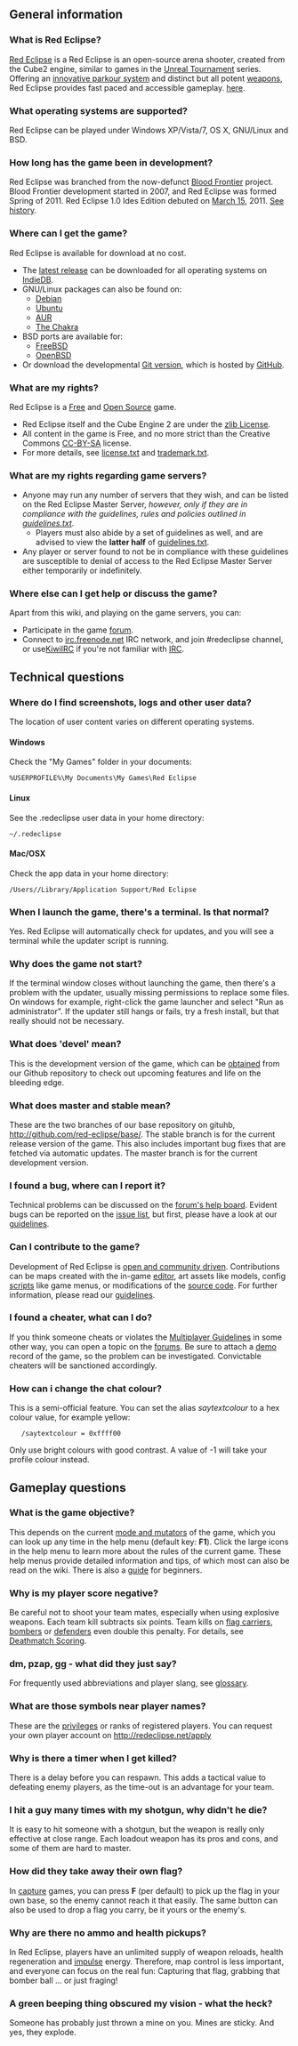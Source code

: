 == General information ==

=== What is Red Eclipse? ===
[http://www.redeclipse.net/ Red Eclipse] is a Red Eclipse is an open-source arena shooter, created from the Cube2 engine, similar to games in the [http://en.wikipedia.org/wiki/Unreal_Tournament Unreal Tournament] series. Offering an [[Guide#Basic_Parkour|innovative parkour system]] and distinct but all potent [[weapons]], Red Eclipse provides fast paced and accessible gameplay. [[What is Red Eclipse#About|here]].

=== What operating systems are supported? ===
Red Eclipse can be played under Windows XP/Vista/7, OS X, GNU/Linux and BSD.

=== How long has the game been in development? ===
Red Eclipse was branched from the now-defunct [https://sourceforge.net/projects/bloodfrontier/ Blood Frontier] project. Blood Frontier development started in 2007, and Red Eclipse was formed Spring of 2011. Red Eclipse 1.0 Ides Edition debuted on [http://en.wikipedia.org/wiki/Ides_of_march March 15], 2011. [[What is Red Eclipse#History|See history]].

=== Where can I get the game? ===
Red Eclipse is available for download at no cost.
* The [http://www.redeclipse.net/download latest release] can be downloaded for all operating systems on [http://www.indiedb.com/ IndieDB].
* GNU/Linux packages can also be found on:
** [[How to install#Debian|Debian]]
** [[How to install#Ubuntu|Ubuntu]]
** [https://aur.archlinux.org/packages/redeclipse AUR]
** [http://www.redeclipse.net/chakra The Chakra] <!-- link doesn't lead anywhere -->
* BSD ports are available for:
** [https://www.freshports.org/games/redeclipse/ FreeBSD]
** [ftp://ftp.openbsd.com/ports/games/redeclipse/ OpenBSD]
* Or download the developmental [http://www.redeclipse.net/devel Git version], which is hosted by [https://github.com/red-eclipse/base GitHub].

=== What are my rights? ===
Red Eclipse is a [http://www.gnu.org/philosophy/free-sw.html Free] and [http://www.opensource.org/ Open Source] game. 
* Red Eclipse itself and the Cube Engine 2 are under the [http://en.wikipedia.org/wiki/Zlib_License zlib License].
* All content in the game is Free, and no more strict than the Creative Commons [http://creativecommons.org/licenses/by-sa/3.0/ CC-BY-SA] license.
* For more details, see [https://raw.githubusercontent.com/red-eclipse/base/master/doc/license.txt license.txt] and [https://raw.githubusercontent.com/red-eclipse/base/master/doc/trademark.txt trademark.txt].

=== What are my rights regarding game servers? === 
* Anyone may run any number of servers that they wish, and can be listed on the Red Eclipse Master Server, ''however, only if they are in compliance with the guidelines, rules and policies outlined in [https://raw.githubusercontent.com/red-eclipse/base/master/doc/guidelines.txt guidelines.txt]''.
** Players must also abide by a set of guidelines as well, and are advised to view the '''latter half''' of [https://raw.githubusercontent.com/red-eclipse/base/master/doc/guidelines.txt guidelines.txt].
* Any player or server found to not be in compliance with these guidelines are susceptible to denial of access to the Red Eclipse Master Server either temporarily or indefinitely.

=== Where else can I get help or discuss the game? ===
Apart from this wiki, and playing on the game servers, you can:
* Participate in the game [http://redeclipse.net/forum forum].
* Connect to [irc://irc.freenode.net irc.freenode.net] IRC network, and join #redeclipse channel, or use[https://kiwiirc.com/client/chat.freenode.net/?nick=guest%7C?#redeclipse KiwiIRC] if you're not familiar with [[IRC]].


== Technical questions ==

=== Where do I find screenshots, logs and other user data? ===
The location of user content varies on different operating systems.
==== Windows ====
Check the "My Games" folder in your documents:
 %USERPROFILE%\My Documents\My Games\Red Eclipse
==== Linux ====
See the .redeclipse user data in your home directory:
 ~/.redeclipse
==== Mac/OSX ====
Check the app data in your home directory:
 /Users/<username>/Library/Application Support/Red Eclipse

=== When I launch the game, there's a terminal. Is that normal? ===
Yes. Red Eclipse will automatically check for updates, and you will see a terminal while the updater script is running.

=== Why does the game not start? ===
If the terminal window closes without launching the game, then there's a problem with the updater, usually missing permissions to replace some files. On windows for example, right-click the game launcher and select "Run as administrator". If the updater still hangs or fails, try a fresh install, but that really should not be necessary.

=== What does 'devel' mean? ===
This is the development version of the game, which can be [[obtain development version|obtained]] from our Github repository to check out upcoming features and life on the bleeding edge.

=== What does master and stable mean? ===
These are the two branches of our base repository on gituhb, http://github.com/red-eclipse/base/. The stable branch is for the current release version of the game. This also includes important bug fixes that are fetched via automatic updates. The master branch is for the current development version.

=== I found a bug, where can I report it? ===
Technical problems can be discussed on the [http://redeclipse.net/forum/viewforum.php?f=7 forum's help board]. Evident bugs can be reported on the [https://github.com/red-eclipse/base/issues issue list], but first, please have a look at our [[How_to_contribute#Issue_Reporting_Guidelines|guidelines]].

=== Can I contribute to the game? ===
Development of Red Eclipse is [http://redeclipse.net/forum/viewtopic.php?f=4&t=597 open and community driven]. Contributions can be maps created with the in-game [[editing|editor]], art assets like models, config [[cubescript|scripts]] like game menus, or modifications of the [https://github.com/red-eclipse/base/tree/master/src source code]. For further information, please read our [[How_to_contribute|guidelines]].

=== I found a cheater, what can I do? ===
If you think someone cheats or violates the [[Multiplayer Guidelines]] in some other way, you can open a topic on the [http://redeclipse.net/forum forums]. Be sure to attach a [[demo]] record of the game, so the problem can be investigated. Convictable cheaters will be sanctioned accordingly.

===How can i change the chat colour?===
This is a semi-official feature. You can set the alias ''saytextcolour'' to a hex colour value, for example yellow:
    /saytextcolour = 0xffff00
Only use bright colours with good contrast. A value of -1 will take your profile colour instead.

== Gameplay questions ==

=== What is the game objective? ===
This depends on the current [[GameModes and Mutators|mode and mutators]] of the game, which you can look up any time in the help menu (default key: '''F1'''). Click the large icons in the help menu to learn more about the rules of the current game. These help menus provide detailed information and tips, of which most can also be read on the wiki. There is also a [[guide]] for beginners.

=== Why is my player score negative? ===
Be careful not to shoot your team mates, especially when using explosive weapons. Each team kill subtracts six points. Team kills on [[capture|flag carriers]], [[bomber-ball|bombers]] or [[defend-and-control|defenders]] even double this penalty. For details, see [[Deathmatch Scoring]].

=== dm, pzap, gg - what did they just say? ===
For frequently used abbreviations and player slang, see [[glossary]].

=== What are those symbols near player names? ===
These are the [[privileges]] or ranks of registered players. You can request your own player account on http://redeclipse.net/apply

=== Why is there a timer when I get killed? ===
There is a delay before you can respawn. This adds a tactical value to defeating enemy players, as the time-out is an advantage for your team.

=== I hit a guy many times with my shotgun, why didn't he die? ===
It is easy to hit someone with a shotgun, but the weapon is really only effective at close range. Each loadout weapon has its pros and cons, and some of them are hard to master.

=== How did they take away their own flag? ===
In [[capture]] games, you can press '''F''' (per default) to pick up the flag in your own base, so the enemy cannot reach it that easily. The same button can also be used to drop a flag you carry, be it yours or the enemy's.

=== Why are there no ammo and health pickups? ===
In Red Eclipse, players have an unlimited supply of weapon reloads, health regeneration and [[Impulse_moves_summary|impulse]] energy. Therefore, map control is less important, and everyone can focus on the real fun: Capturing that flag, grabbing that bomber ball ... or just fraging!

=== A green beeping thing obscured my vision - what the heck? ===
Someone has probably just thrown a mine on you. Mines are sticky. And yes, they explode.